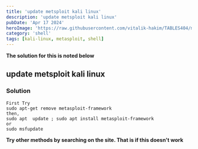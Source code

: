 ---
title: 'update metsploit kali linux'
description: 'update metsploit kali linux'
pubDate: 'Apr 17 2024'
heroImage: 'https://raw.githubusercontent.com/vitalik-hakim/TABLES404/main/error_b/SHELL.jpg'
category: 'shell'
tags: [kali-linux, metasploit, shell]
---

**The solution for this is noted below**

## update metsploit kali linux

### Solution

```shell
First Try
sudo apt-get remove metasploit-framework
then,
sudo apt  update ; sudo apt install metasploit-framework
or
sudo msfupdate
```
**Try other methods by searching on the site. That is if this doesn't work**
